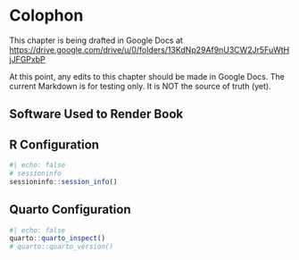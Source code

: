 # Colophon {#sec-colophon}

:::{.callout-note}
This chapter is being drafted in Google Docs at
<https://drive.google.com/drive/u/0/folders/13KdNp29Af9nU3CW2Jr5FuWtHjJFGPxbP>
:::

:::{.callout-warning}
At this point, any edits to this chapter should be made in Google Docs.
The current Markdown is for testing only.
It is NOT the source of truth (yet).
:::


Software Used to Render Book {#sec-colophon-software}
------------------

::: {.callout-caution collapse="true"}
## R Configuration
```r
#| echo: false
# sessioninfo
sessioninfo::session_info()
```
:::

::: {.callout-caution collapse="true"}
## Quarto Configuration

```r
#| echo: false
quarto::quarto_inspect()
# quarto::quarto_version()
```
:::
